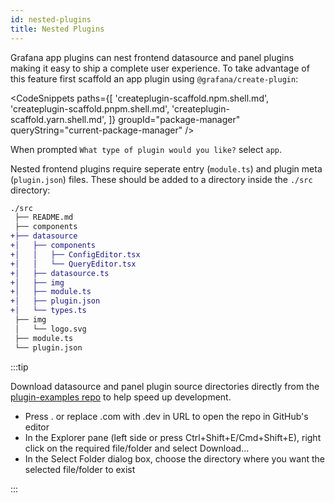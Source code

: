 ```yaml
---
id: nested-plugins
title: Nested Plugins
---
```


Grafana app plugins can nest frontend datasource and panel plugins making it easy to ship a complete user experience. To take advantage of this feature first scaffold an app plugin using `@grafana/create-plugin`:

<CodeSnippets
  paths={[
    'createplugin-scaffold.npm.shell.md',
    'createplugin-scaffold.pnpm.shell.md',
    'createplugin-scaffold.yarn.shell.md',
  ]}
  groupId="package-manager"
  queryString="current-package-manager"
/>

When prompted `What type of plugin would you like?` select `app`.

Nested frontend plugins require seperate entry (`module.ts`) and plugin meta (`plugin.json`) files. These should be added to a directory inside the `./src` directory:

```diff bash
./src
 ├── README.md
 ├── components
+├── datasource
+│   ├── components
+│   │   ├── ConfigEditor.tsx
+│   │   └── QueryEditor.tsx
+│   ├── datasource.ts
+│   ├── img
+│   ├── module.ts
+│   ├── plugin.json
+│   └── types.ts
 ├── img
 │   └── logo.svg
 ├── module.ts
 └── plugin.json
```

:::tip

Download datasource and panel plugin source directories directly from the [plugin-examples repo](https://github.dev/grafana/grafana-plugin-examples/tree/main/examples) to help speed up development.

- Press . or replace .com with .dev in URL to open the repo in GitHub's editor
- In the Explorer pane (left side or press Ctrl+Shift+E/Cmd+Shift+E), right click on the required file/folder and select Download...
- In the Select Folder dialog box, choose the directory where you want the selected file/folder to exist

:::
